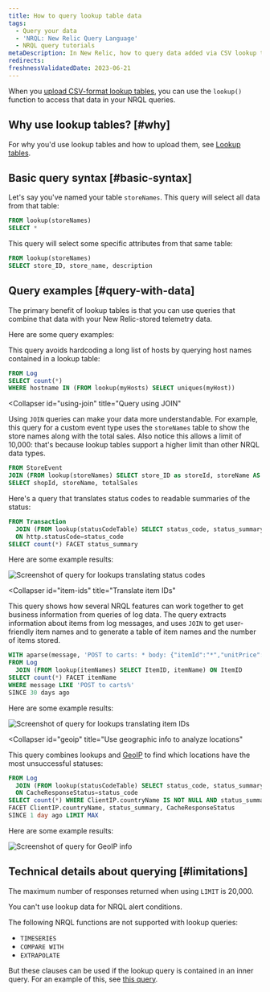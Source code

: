 ```yaml
---
title: How to query lookup table data 
tags:
  - Query your data
  - 'NRQL: New Relic Query Language'
  - NRQL query tutorials
metaDescription: In New Relic, how to query data added via CSV lookup tables.
redirects:
freshnessValidatedDate: 2023-06-21
---
```





When you [upload CSV-format lookup tables](/docs/logs/ui-data/lookup-tables-ui), you can use the `lookup()` function to access that data in your NRQL queries. 

## Why use lookup tables? [#why]

For why you'd use lookup tables and how to upload them, see [Lookup tables](/docs/logs/ui-data/lookup-tables-ui). 

## Basic query syntax [#basic-syntax]

Let's say you've named your table `storeNames`. This query will select all data from that table:

```sql
FROM lookup(storeNames) 
SELECT *
```

This query will select some specific attributes from that same table: 

```sql
FROM lookup(storeNames) 
SELECT store_ID, store_name, description
```

## Query examples [#query-with-data]

The primary benefit of lookup tables is that you can use queries that combine that data with your New Relic-stored telemetry data. 

Here are some query examples:

<CollapserGroup>
  <Collapser
    id="avoid-hardcording"
    title="Avoid hardcoding a long list of hosts"
  >

This query avoids hardcoding a long list of hosts by querying host names contained in a lookup table: 

```sql
FROM Log 
SELECT count(*)
WHERE hostname IN (FROM lookup(myHosts) SELECT uniques(myHost))
```
</Collapser>

  <Collapser
    id="using-join"
    title="Query using JOIN"
  >

Using `JOIN` queries can make your data more understandable. For example, this query for a custom event type uses the `storeNames` table to show the store names along with the total sales. Also notice this allows a limit of 10,000: that's because lookup tables support a higher limit than other NRQL data types.

```sql
FROM StoreEvent 
JOIN (FROM lookup(storeNames) SELECT store_ID as storeId, storeName AS name LIMIT 10000) ON shopId = storeId 
SELECT shopId, storeName, totalSales
```
</Collapser>
  <Collapser
    id="status-codes"
    title="Translate status codes"
  >
Here's a query that translates status codes to readable summaries of the status: 

```sql
FROM Transaction 
  JOIN (FROM lookup(statusCodeTable) SELECT status_code, status_summary, status_definition)
  ON http.statusCode=status_code
SELECT count(*) FACET status_summary
```

Here are some example results: 

<img
  title="Screenshot of query for lookups translating status codes"
  alt="Screenshot of query for lookups translating status codes"
  src={nrqlExampleStatusCodes}
/>
</Collapser>

  <Collapser
    id="item-ids"
    title="Translate item IDs"
  >

This query shows how several NRQL features can work together to get business information from queries of log data. The query extracts information about items from log messages, and uses `JOIN` to get user-friendly item names and to generate a table of item names and the number of items stored.

```sql
WITH aparse(message, 'POST to carts: * body: {"itemId":"*","unitPrice":*}%') AS (URL, ItemID, Price)
FROM Log 
  JOIN (FROM lookup(itemNames) SELECT ItemID, itemName) ON ItemID
SELECT count(*) FACET itemName 
WHERE message LIKE 'POST to carts%'
SINCE 30 days ago
```

Here are some example results: 

<img
  title="Screenshot of query for lookups translating item IDs"
  alt="Screenshot of query for lookups translating item IDs"
  src={nrqlLookupQueryTranslateItemIds}
/>

</Collapser>

  <Collapser
    id="geoip"
    title="Use geographic info to analyze locations"
  >

This query combines lookups and [GeoIP](/docs/logs/ui-data/parsing#geo) to find which locations have the most unsuccessful statuses: 

```sql
FROM Log 
  JOIN (FROM lookup(statusCodeTable) SELECT status_code, status_summary, status_definition)
  ON CacheResponseStatus=status_code
SELECT count(*) WHERE ClientIP.countryName IS NOT NULL AND status_summary != 'Success'
FACET ClientIP.countryName, status_summary, CacheResponseStatus
SINCE 1 day ago LIMIT MAX
```

Here are some example results: 

<img
  title="Screenshot of query for GeoIP info"
  alt="Screenshot of query for GeoIP info"
  src={nrqlLookupQueryGeoip}
/>

</Collapser>
</CollapserGroup>

## Technical details about querying [#limitations]

The maximum number of responses returned when using `LIMIT` is 20,000.

You can't use lookup data for NRQL alert conditions. 

The following NRQL functions are not supported with lookup queries: 

* `TIMESERIES`
* `COMPARE WITH`
* `EXTRAPOLATE`

But these clauses can be used if the lookup query is contained in an inner query. For an example of this, see [this query](#item-ids).